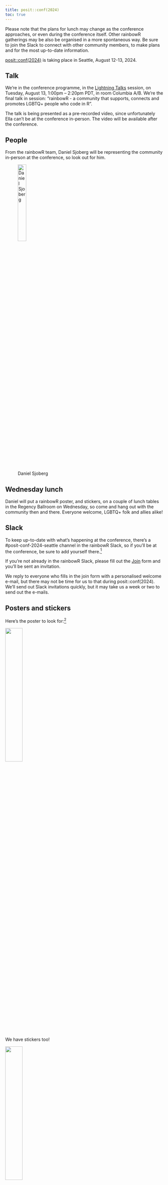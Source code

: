 ```yaml
---
title: posit::conf(2024)
toc: true
---
```


::: {.callout-note}
Please note that the plans for lunch may change as the conference approaches, or even during the conference itself. Other rainbowR gatherings may be also be organised in a more spontaneous way. Be sure to join the Slack to connect with other community members, to make plans and for the most up-to-date information.
:::

[posit::conf(2024)](https://posit.co/conference/) is taking place in Seattle, August 12-13, 2024.

## Talk

We're in the conference programme, in the [Lightning Talks](https://reg.conf.posit.co/flow/posit/positconf24/publiccatalog/page/publiccatalog/session/1712003933811001s83h) session, on Tuesday, August 13, 1:00pm -- 2:20pm PDT, in room Columbia A/B. We're the final talk in session: "rainbowR - a community that supports, connects and promotes LGBTQ+ people who code in R".

The talk is being presented as a pre-recorded video, since unfortunately Ella can't be at the conference in-person. The video will be available after the conference.

## People

From the rainbowR team, Daniel Sjoberg will be representing the community in-person at the conference, so look out for him. 

![Daniel Sjoberg](images/people/daniel.jpeg){width="25%" fig-align="left"}

## Wednesday lunch

Daniel will put a rainbowR poster, and stickers, on a couple of lunch tables in the Regency Ballroom on Wednesday, so come and hang out with the community then and there. Everyone welcome, LGBTQ+ folk and allies alike!

## Slack

To keep up-to-date with what's happening at the conference, there's a #posit-conf-2024-seattle channel in the rainbowR Slack, so if you'll be at the conference, be sure to add yourself there.^[If you can't see it, go to '+ Add Channels' under your channel list, then 'Browse channels'.] 

If you're not already in the rainbowR Slack, please fill out the [Join](https://docs.google.com/forms/d/1y7SOWE3IW-fpR_5Cd4mK-CMUpFZ-hvhY4cTj34JqTVE/) form and you'll be sent an invitation.

We reply to everyone who fills in the join form with a personalised welcome e-mail, but there may not be time for us to that during posit::conf(2024). We'll send out Slack invitations quickly, but it may take us a week or two to send out the e-mails.

## Posters and stickers

Here's the poster to look for:^[Because this was designed for print, the colours are slightly different to those that we use on the website and for other online images.]

![](images/rainbowR-poster.png){width="33%" fig-align="left"}

We have stickers too!

![](images/rainbowR-stickers.jpg){width="33%" fig-align="left"}

Daniel has them, and there should be some left around the conference space.

If you'd like a sticker and won't be in Seattle, ping Ella a (direct) message in the Slack group, or via [hello@rainbowr.org](mailto:hello@rainbowr.org) with your address and she'll send you some.
